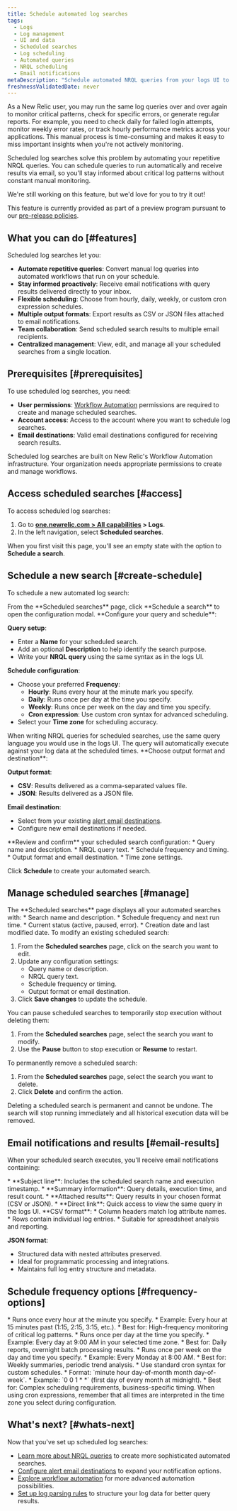 ```yaml
---
title: Schedule automated log searches
tags:
  - Logs
  - Log management
  - UI and data
  - Scheduled searches
  - Log scheduling
  - Automated queries
  - NRQL scheduling
  - Email notifications
metaDescription: "Schedule automated NRQL queries from your logs UI to receive regular updates on log data via email. Transform repetitive, manual queries into proactive, automated workflows."
freshnessValidatedDate: never
---
```


As a New Relic user, you may run the same log queries over and over again to monitor critical patterns, check for specific errors, or generate regular reports. For example, you need to check daily for failed login attempts, monitor weekly error rates, or track hourly performance metrics across your applications. This manual process is time-consuming and makes it easy to miss important insights when you're not actively monitoring.

Scheduled log searches solve this problem by automating your repetitive NRQL queries. You can schedule queries to run automatically and receive results via email, so you'll stay informed about critical log patterns without constant manual monitoring.

<Callout title="preview">
  We're still working on this feature, but we'd love for you to try it out!

  This feature is currently provided as part of a preview program pursuant to our [pre-release policies](/docs/licenses/license-information/referenced-policies/new-relic-pre-release-policy).
</Callout>

## What you can do [#features]

Scheduled log searches let you:

* **Automate repetitive queries**: Convert manual log queries into automated workflows that run on your schedule.
* **Stay informed proactively**: Receive email notifications with query results delivered directly to your inbox.
* **Flexible scheduling**: Choose from hourly, daily, weekly, or custom cron expression schedules.
* **Multiple output formats**: Export results as CSV or JSON files attached to email notifications.
* **Team collaboration**: Send scheduled search results to multiple email recipients.
* **Centralized management**: View, edit, and manage all your scheduled searches from a single location.

## Prerequisites [#prerequisites]

To use scheduled log searches, you need:

* **User permissions**: [Workflow Automation](/docs/alerts-applied-intelligence/applied-intelligence/incident-workflows/incident-workflows/#requirements) permissions are required to create and manage scheduled searches.
* **Account access**: Access to the account where you want to schedule log searches.
* **Email destinations**: Valid email destinations configured for receiving search results.

<Callout variant="important">
  Scheduled log searches are built on New Relic's Workflow Automation infrastructure. Your organization needs appropriate permissions to create and manage workflows.
</Callout>

## Access scheduled searches [#access]

To access scheduled log searches:

1. Go to **[one.newrelic.com > All capabilities](https://one.newrelic.com/all-capabilities) > Logs**.
2. In the left navigation, select **Scheduled searches**.

When you first visit this page, you'll see an empty state with the option to **Schedule a search**.

## Schedule a new search [#create-schedule]

To schedule a new automated log search:

<Steps>
<Step>
From the **Scheduled searches** page, click **Schedule a search** to open the configuration modal.
</Step>
<Step>
**Configure your query and schedule**:

**Query setup**:
* Enter a **Name** for your scheduled search.
* Add an optional **Description** to help identify the search purpose.
* Write your **NRQL query** using the same syntax as in the logs UI.

**Schedule configuration**:
* Choose your preferred **Frequency**:
  * **Hourly**: Runs every hour at the minute mark you specify.
  * **Daily**: Runs once per day at the time you specify.
  * **Weekly**: Runs once per week on the day and time you specify.
  * **Cron expression**: Use custom cron syntax for advanced scheduling.
* Select your **Time zone** for scheduling accuracy.

<Callout variant="tip">
  When writing NRQL queries for scheduled searches, use the same query language you would use in the logs UI. The query will automatically execute against your log data at the scheduled times.
</Callout>
</Step>
<Step>
**Choose output format and destination**:

**Output format**:
* **CSV**: Results delivered as a comma-separated values file.
* **JSON**: Results delivered as a JSON file.

**Email destination**:
* Select from your existing [alert email destinations](/docs/alerts-applied-intelligence/notifications/destinations).
* Configure new email destinations if needed.
</Step>
<Step>
**Review and confirm** your scheduled search configuration:
* Query name and description.
* NRQL query text.
* Schedule frequency and timing.
* Output format and email destination.
* Time zone settings.

Click **Schedule** to create your automated search.
</Step>
</Steps>

## Manage scheduled searches [#manage]

<CollapserGroup>
<Collapser id="view-searches" title="View existing scheduled searches">
The **Scheduled searches** page displays all your automated searches with:
* Search name and description.
* Schedule frequency and next run time.
* Current status (active, paused, error).
* Creation date and last modified date.
</Collapser>

<Collapser id="edit-search" title="Edit a scheduled search">
To modify an existing scheduled search:

1. From the **Scheduled searches** page, click on the search you want to edit.
2. Update any configuration settings:
   * Query name or description.
   * NRQL query text.
   * Schedule frequency or timing.
   * Output format or email destination.
3. Click **Save changes** to update the schedule.
</Collapser>

<Collapser id="pause-resume" title="Pause or resume a scheduled search">
You can pause scheduled searches to temporarily stop execution without deleting them:

1. From the **Scheduled searches** page, select the search you want to modify.
2. Use the **Pause** button to stop execution or **Resume** to restart.
</Collapser>

<Collapser id="delete-search" title="Delete a scheduled search">
To permanently remove a scheduled search:

1. From the **Scheduled searches** page, select the search you want to delete.
2. Click **Delete** and confirm the action.

<Callout variant="caution">
  Deleting a scheduled search is permanent and cannot be undone. The search will stop running immediately and all historical execution data will be removed.
</Callout>
</Collapser>
</CollapserGroup>

## Email notifications and results [#email-results]

When your scheduled search executes, you'll receive email notifications containing:

<CollapserGroup>
<Collapser id="email-format" title="Email contents">
* **Subject line**: Includes the scheduled search name and execution timestamp.
* **Summary information**: Query details, execution time, and result count.
* **Attached results**: Query results in your chosen format (CSV or JSON).
* **Direct link**: Quick access to view the same query in the logs UI.
</Collapser>

<Collapser id="file-formats" title="Result file formats">
**CSV format**:
* Column headers match log attribute names.
* Rows contain individual log entries.
* Suitable for spreadsheet analysis and reporting.

**JSON format**:
* Structured data with nested attributes preserved.
* Ideal for programmatic processing and integrations.
* Maintains full log entry structure and metadata.
</Collapser>
</CollapserGroup>

## Schedule frequency options [#frequency-options]

<CollapserGroup>
<Collapser id="hourly" title="Hourly schedules">
* Runs once every hour at the minute you specify.
* Example: Every hour at 15 minutes past (1:15, 2:15, 3:15, etc.).
* Best for: High-frequency monitoring of critical log patterns.
</Collapser>

<Collapser id="daily" title="Daily schedules">
* Runs once per day at the time you specify.
* Example: Every day at 9:00 AM in your selected time zone.
* Best for: Daily reports, overnight batch processing results.
</Collapser>

<Collapser id="weekly" title="Weekly schedules">
* Runs once per week on the day and time you specify.
* Example: Every Monday at 8:00 AM.
* Best for: Weekly summaries, periodic trend analysis.
</Collapser>

<Collapser id="cron" title="Cron expressions">
* Use standard cron syntax for custom schedules.
* Format: `minute hour day-of-month month day-of-week`.
* Example: `0 0 1 * *` (first day of every month at midnight).
* Best for: Complex scheduling requirements, business-specific timing.

<Callout variant="tip">
  When using cron expressions, remember that all times are interpreted in the time zone you select during configuration.
</Callout>
</Collapser>
</CollapserGroup>

## What's next? [#whats-next]

Now that you've set up scheduled log searches:

* [Learn more about NRQL queries](/docs/query-your-data/nrql-new-relic-query-language/get-started/introduction-nrql-new-relics-query-language) to create more sophisticated automated searches.
* [Configure alert email destinations](/docs/alerts-applied-intelligence/notifications/destinations) to expand your notification options.
* [Explore workflow automation](/docs/alerts-applied-intelligence/applied-intelligence/incident-workflows/incident-workflows) for more advanced automation possibilities.
* [Set up log parsing rules](/docs/logs/ui-data/parsing) to structure your log data for better query results.